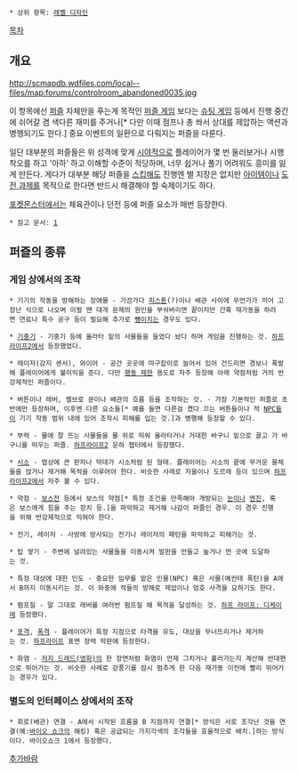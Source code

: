  * 상위 항목: [[레벨 디자인]]

[[목차]]
== 개요 ==
http://scmapdb.wdfiles.com/local--files/map:forums/controlroom_abandoned0035.jpg

이 항목에선 [[퍼즐]] 자체만을 푸는게 목적인 [[퍼즐 게임]] 보다는 [[슈팅 게임]] 등에서 진행 중간에 쉬어갈 겸 색다른 재미를 주거나[* 다만 이때 점프나 총 쏴서 상대를 제압하는 액션과 병행되기도 한다.] 중요 이벤트의 일환으로 다뤄지는 퍼즐을 다룬다.

일단 대부분의 퍼즐들은 위 성격에 맞게 [[시야]]적으로 플레이어가 몇 번 둘러보거나 시행착오를 하고 '아하' 하고 이해할 수준이 적당하며, 너무 쉽거나 풀기 어려워도 흥미를 잃게 만든다. 게다가 대부분 해당 퍼즐을 [[스킵]]해도 진행엔 별 지장은 없지만 [[아이템]]이나 [[도전 과제]]를 목적으로 한다면 반드시 해결해야 할 숙제이기도 하다.

[[포켓몬스터]]에서는 체육관이나 던전 등에 퍼즐 요소가 매번 등장한다.

 * 참고 문서: [http://gdf.inven.co.kr/viewtopic.php?f=14&t=246]

== 퍼즐의 종류 ==
=== 게임 상에서의 조작 ===
 * 기기의 작동을 방해하는 장애물 - 가끔가다 [[피스톤]](?)이나 배관 사이에 무언가가 끼어 고장난 식으로 나오며 이럴 떈 대개 문제의 원인을 부숴버리면 끝이지만 간혹 재가동을 하려면 연료나 특수 공구 등이 필요해 추가로 [[뺑이]]치는 경우도 있다.

 * [[기중기]] - 기중기 등에 올라타 밑의 사물들을 들었다 놨다 하며 게임을 진행하는 것. [[하프라이프2]]에서 등장했었다.

 * 레이저(감지 센서), 와이어 - 공간 곳곳에 마구잡이로 늘어서 있어 건드리면 경보나 폭발해 플레이어에게 불이익을 준다. 다만 [[행동 제한]] 용도로 자주 등장해 아래 약점처럼 거의 반강제적인 퍼즐이다.

 * 버튼이나 레버, 밸브로 문이나 배관의 흐름 등을 조작하는 것. - 가장 기본적인 퍼즐로 초반에만 등장하며, 이후엔 다른 요소들[* 예를 들면 다른걸 켰다 끄는 버튼들이나 적 [[NPC]]들이 기기 작동 범위 내에 있어 조작시 피해를 입는 것.]과 병행해 등장할 수 있다.

 * 부력 - 물에 잘 뜨는 사물들을 물 위로 띄워 올라타거나 거대한 바구니 밑으로 끌고 가 바구니를 띄우는 퍼즐. [[하프라이프2]] 운하 쳅터에서 등장했다.

 * [[시소]] - 맵상에 큰 판자나 막대가 시소처럼 된 형태. 플레이어는 시소의 끝에 무거운 물체들을 얹거나 제거해 목적을 이루어야 한다. 비슷한 사례로 저울이나 도르레 등이 있으며 [[하프라이프2]]에서 자주 볼 수 있다.

 * 약점 - [[보스전]] 등에서 보스의 약점[* 특정 조건을 만족해야 개방되는 [[눈]]이나 [[엔진]], 혹은 보스에게 힘을 주는 장치 등.]을 파악하고 제거해 나감이 퍼즐인 경우. 이 경우 진행을 위해 반강제적으로 익혀야 한다.

 * 전기, 레이저 - 사방에 방사되는 전기나 레이저의 패턴을 파악하고 피해가는 것.

 * 탑 쌓기 - 주변에 널려있는 사물들을 이동시켜 발판을 만들고 높거나 먼 곳에 도달하는 것.

 * 특정 대상에 대한 인도 - 중요한 임무를 맡은 인물(NPC) 혹은 사물(예컨테 폭탄)을 A에서 B까지 이동시키는 것. 이 와중에 적들의 방해로 제압이나 엄호 사격을 요하기도 한다.

 * 펌프질 - 말 그대로 레버를 여러번 펌프질 해 목적을 달성하는 것. [[하프 라이프: 디케이]]에 등장했다.

 * [[포격]], [[폭격]] - 플레이어가 특정 지점으로 타격을 유도, 대상을 무너뜨리거나 제거하는 것. [[하프라이프]] 표면 장력 막판에 등장한다.

 * 화염 - [[저지 드레드(영화)]]의 한 장면처럼 화염이 언제 그치거나 흘러가는지 계산해 반대편으로 뛰어가는 것. 비슷한 사례로 강풍기를 잠시 멈추게 한 다음 재가동 이전에 빨리 뛰어가는 경우가 있다.

=== 별도의 인터페이스 상에서의 조작 ===
 * 회로(배관) 연결 - A에서 시작된 흐름을 B 지점까지 연결[* 방식은 서로 조각난 것을 연결(예:[[바이오 쇼크]]의 해킹) 혹은 공급되는 가지각색의 조각들을 효율적으로 배치.]하는 방식이다. 바이오쇼크 1에서 등장했다.

[[추가바람]]
